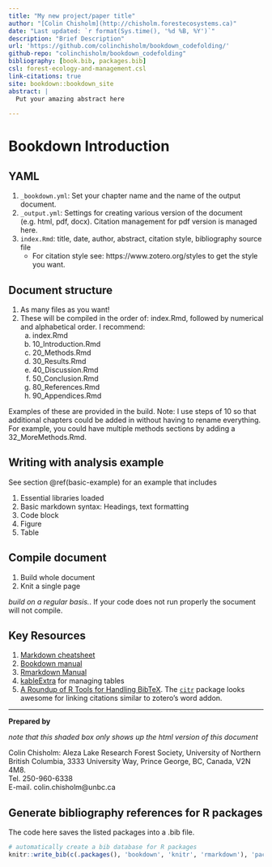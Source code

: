 ```yaml
---
title: "My new project/paper title"
author: "[Colin Chisholm](http://chisholm.forestecosystems.ca)"
date: "Last updated: `r format(Sys.time(), '%d %B, %Y')`"
description: "Brief Description"
url: 'https://github.com/colinchisholm/bookdown_codefolding/'
github-repo: "colinchisholm/bookdown_codefolding"
bibliography: [book.bib, packages.bib]
csl: forest-ecology-and-management.csl
link-citations: true
site: bookdown::bookdown_site
abstract: |
  Put your amazing abstract here
  
---
```






# Bookdown Introduction 

## YAML 

1. `_bookdown.yml`:  Set your chapter name and the name of the output document.
2. `_output.yml`: Settings for creating various version of the document (e.g. html, pdf, docx).  Citation management for pdf version is managed here. 
3. `index.Rmd`: title, date, author, abstract, citation style, bibliography source file
    - For citation style see: https://www.zotero.org/styles to get the style you want.


## Document structure

1. As many files as you want! 
2. These will be compiled in the order of: index.Rmd, followed by numerical and alphabetical order.  I recommend: 
    a. index.Rmd
    b. 10_Introduction.Rmd
    c. 20_Methods.Rmd
    d. 30_Results.Rmd
    e. 40_Discussion.Rmd 
    f. 50_Conclusion.Rmd
    g. 80_References.Rmd
    h. 90_Appendices.Rmd
    
Examples of these are provided in the build.  Note: I use steps of 10 so that additional chapters could be added in without having to rename everything. For example, you could have multiple methods sections by adding a 32_MoreMethods.Rmd. 


## Writing with analysis example

See section \@ref(basic-example) for an example that includes

1. Essential libraries loaded
2. Basic markdown syntax: Headings, text formatting
3. Code block 
4. Figure 
5. Table 



## Compile document 

1. Build whole document 
2. Knit a single page

_build on a regular basis._.  If your code does not run properly the socument will not compile. 

## Key Resources 

1. [Markdown cheatsheet](https://github.com/adam-p/markdown-here/wiki/Markdown-Cheatsheet) 
2. [Bookdown manual](https://bookdown.org/yihui/bookdown/)
3. [Rmarkdown Manual](https://bookdown.org/yihui/rmarkdown/)
4. [kableExtra](https://haozhu233.github.io/kableExtra/) for managing tables 
5. [A Roundup of R Tools for Handling BibTeX](https://ropensci.org/blog/2020/05/07/rmd-citations/).  The [`citr`](https://github.com/crsh/citr) package looks awesome for linking citations similar to zotero's word addon. 

    



-------------


:::{#preparedby .note}
**Prepared by** 

_note that this shaded box only shows up the html version of this document_

Colin Chisholm: Aleza Lake Research Forest Society, University of Northern British Columbia, 3333 University Way, Prince George, BC, Canada, V2N 4M8. <br>
Tel. 250-960-6338 <br>
E-mail. colin.chisholm@unbc.ca

:::



:::{#important .important}

## Generate bibliography references for R packages

The code here saves the listed packages into a .bib file.  

```r
# automatically create a bib database for R packages
knitr::write_bib(c(.packages(), 'bookdown', 'knitr', 'rmarkdown'), 'packages.bib')
```

:::